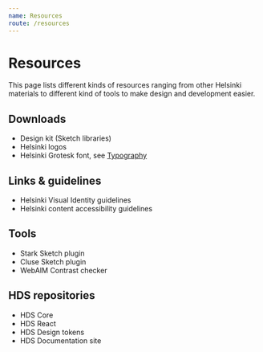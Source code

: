```yaml
---
name: Resources
route: /resources
---
```



# Resources

<LargeParagraph>
    This page lists different kinds of resources ranging from other Helsinki materials to different kind of tools to make design and development easier.
</LargeParagraph>

## Downloads

- <Link href="https://github.com/City-of-Helsinki/helsinki-design-system/releases" external>Design kit (Sketch libraries)</Link>
- <Link href="https://brand.hel.fi/en/logo/" external>Helsinki logos</Link>
- Helsinki Grotesk font, see [Typography](/design-tokens/typography)

## Links & guidelines

- <Link href="https://brand.hel.fi/en/" external>Helsinki Visual Identity guidelines</Link>
- <Link href="https://www.hel.fi/static/liitteet/kanslia/TPR/opas_saavutettavaan_sisaltoon_EN.pdf" external>Helsinki content accessibility guidelines</Link>

## Tools

- <Link href="https://www.getstark.co/" external>Stark Sketch plugin</Link>
- <Link href="https://cluse.cc/" external>Cluse Sketch plugin</Link>
- <Link href="https://webaim.org/resources/contrastchecker/" external>WebAIM Contrast checker</Link>

## HDS repositories

- <Link href="https://github.com/City-of-Helsinki/helsinki-design-system/tree/master/packages/core" external>HDS Core</Link>
- <Link href="https://github.com/City-of-Helsinki/helsinki-design-system/tree/master/packages/react" external>HDS React</Link>
- <Link href="https://github.com/City-of-Helsinki/helsinki-design-system/tree/master/packages/design-tokens" external>HDS Design tokens</Link>
- <Link href="https://github.com/City-of-Helsinki/helsinki-design-system/tree/master/site" external>HDS Documentation site</Link>

